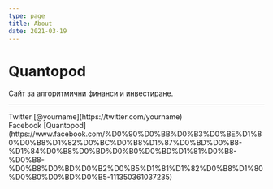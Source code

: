```yaml
---
type: page
title: About
date: 2021-03-19
---
```


# Quantopod

Сайт за алгоритмични финанси и инвестиране.

---

<div>
  Twitter [@yourname](https://twitter.com/yourname)
  <br />
    Facebook [Quantopod](https://www.facebook.com/%D0%90%D0%BB%D0%B3%D0%BE%D1%80%D0%B8%D1%82%D0%BC%D0%B8%D1%87%D0%BD%D0%B8-%D1%84%D0%B8%D0%BD%D0%B0%D0%BD%D1%81%D0%B8-%D0%B8-%D0%B8%D0%BD%D0%B2%D0%B5%D1%81%D1%82%D0%B8%D1%80%D0%B0%D0%BD%D0%B5-111350361037235)
  <br />
</div>
